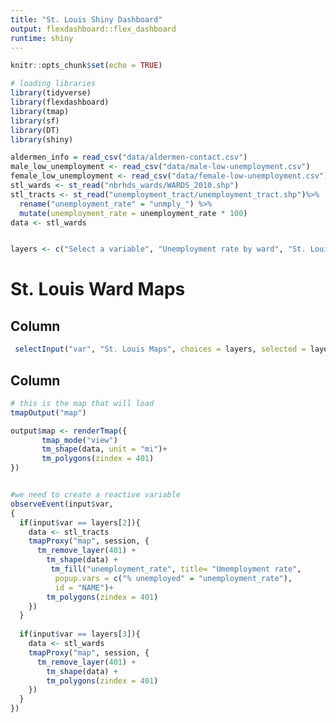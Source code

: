 ```yaml
---
title: "St. Louis Shiny Dashboard"
output: flexdashboard::flex_dashboard
runtime: shiny
---
```


```r
knitr::opts_chunk$set(echo = TRUE)

# loading libraries
library(tidyverse)
library(flexdashboard)
library(tmap)
library(sf)
library(DT)
library(shiny)

```



```r
aldermen_info = read_csv("data/aldermen-contact.csv")
male_low_unemployment <- read_csv("data/male-low-unemployment.csv")
female_low_unemployment <- read_csv("data/female-low-unemployment.csv")
stl_wards <- st_read("nbrhds_wards/WARDS_2010.shp") 
stl_tracts <- st_read("unemployment_tract/unemployment_tract.shp")%>%
  rename("unemployment_rate" = "unmply_") %>%
  mutate(unemployment_rate = unemployment_rate * 100)
data <- stl_wards


layers <- c("Select a variable", "Unemployment rate by ward", "St. Louis Wards")
```


St. Louis Ward Maps
===================================

Column{.sidebar}
-----------------------------------
```r
 selectInput("var", "St. Louis Maps", choices = layers, selected = layers[1])
```

Column
-----------------------------------
```r
# this is the map that will load
tmapOutput("map")

output$map <- renderTmap({
       tmap_mode("view")
       tm_shape(data, unit = "mi")+
       tm_polygons(zindex = 401)
})


#we need to create a reactive variable
observeEvent(input$var,
{
  if(input$var == layers[2]){
    data <- stl_tracts
    tmapProxy("map", session, {
      tm_remove_layer(401) +
        tm_shape(data) +
         tm_fill("unemployment_rate", title= "Umemployment rate",
          popup.vars = c("% unemployed" = "unemployment_rate"), 
          id = "NAME")+
        tm_polygons(zindex = 401)
    })
  }
  
  if(input$var == layers[3]){
    data <- stl_wards
    tmapProxy("map", session, {
      tm_remove_layer(401) +
        tm_shape(data) +
        tm_polygons(zindex = 401)
    })
  } 
})

```

